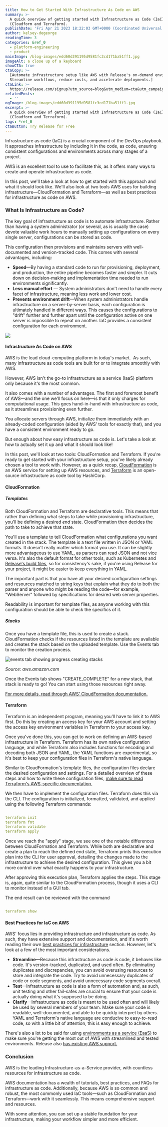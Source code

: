 ```yaml
---
title: How to Get Started With Infrastructure As Code on AWS
summary: >-
  A quick overview of getting started with Infrastructure as Code (IaC) on AWS
  (Cloudform and Terraform).
publishDate: 'Fri Apr 21 2023 18:22:03 GMT+0000 (Coordinated Universal Time)'
author: kelsey-degeorge
readingTime: 3
categories: &ref_0
  - platform-engineering
  - product
mainImage: /blog-images/edd60d391195d9581fc3cd171ba51ff1.jpg
imageAlt: a close up of a keyboard
showCTA: true
ctaCopy: >-
  [Automate infrastructure setup like AWS with Release's on-demand environments.
  Streamline workflows, reduce costs, and accelerate deployments.]
ctaLink: >-
  https://release.com/signup?utm_source=blog&utm_medium=cta&utm_campaign=blog-cta&utm_content=how-to-get-started-with-infrastructure-as-code-on-aws
relatedPosts:
  - ''
ogImage: /blog-images/edd60d391195d9581fc3cd171ba51ff1.jpg
excerpt: >-
  A quick overview of getting started with Infrastructure as Code (IaC) on AWS
  (Cloudform and Terraform).
tags: *ref_0
ctaButton: Try Release for Free
---
```


Infrastructure as code (IaC) is a crucial component of the DevOps playbook. It approaches infrastructure by including it in the code, as code, ensuring consistent configurations and environments across many stages of a project.

AWS is an excellent tool to use to facilitate this, as it offers many ways to create and operate infrastructure as code.

In this post, we'll take a look at how to get started with this approach and what it should look like. We'll also look at two tools AWS uses for building infrastructure—CloudFormation and Terraform—as well as best practices for infrastructure as code on AWS.

### What Is Infrastructure as Code?

The key goal of infrastructure as code is to automate infrastructure. Rather than having a system administrator (or several, as is usually the case) devote valuable work hours to manually setting up configurations on every single server, configurations can be stored as code.

This configuration then provisions and maintains servers with well-documented and version-tracked code. This comes with several advantages, including:
*   **Speed**—By having a standard code to run for provisioning, deployment, and production, the entire pipeline becomes faster and simpler. It cuts down on decision-making and implementation time needed to run environments significantly.
*   **Less manual effort** — System administrators don't need to handle every facet of infrastructure, meaning less work and lower cost.
*   **Prevents environment drift**—When system administrators handle infrastructure on a server-by-server basis, each configuration is ultimately handled in different ways. This causes the configurations to "drift" further and further apart until the configuration active on one server is impossible to repeat on another. IaC provides a consistent configuration for each environment.

![](/blog-images/95832d4a6cd1f353b3c85efc94bf4b23.jpeg)

#### Infrastructure As Code on AWS

AWS is the lead cloud-computing platform in today's market.  As such, many infrastructure as code tools are built for or to integrate smoothly with AWS.

However, AWS isn't the go-to infrastructure as a service (IaaS) platform only because it's the most common.

It also comes with a number of advantages. The first and foremost benefit of AWS—and the one we'll focus on here—is that it only charges for computational usage. This goes hand-in-hand with infrastructure as code, as it streamlines provisioning even further.

You allocate servers through AWS, initialize them immediately with an already-coded configuration (aided by AWS' tools for exactly that), and you have a consistent environment ready to go.

But enough about how easy infrastructure as code is. Let's take a look at how to actually set it up and what it should look like!

In this post, we'll look at two tools: CloudFormation and Terraform. If you're ready to get started with your infrastructure setup, you've likely already chosen a tool to work with. However, as a quick recap, [CloudFormation](https://docs.aws.amazon.com/cloudformation/index.html) is an AWS service for setting up AWS resources, and [Terraform](https://www.terraform.io/intro) is an open-source infrastructure as code tool by HashiCorp.

#### CloudFormation

##### Templates

Both CloudFormation and Terraform are declarative tools. This means that rather than defining what steps to take while provisioning infrastructure, you'll be defining a desired _end_ state. CloudFormation then decides the path to take to achieve that state.

You'll use a template to tell CloudFormation what configurations you want created in the stack. The template is a text file written in JSON or YAML formats. It doesn't really matter which format you use. It can be slightly more advantageous to use YAML, as parsers can read JSON and not vice versa. It's also the default format for other tools, such as Kubernetes and [Release's build files,](https://docs.release.com/reference-documentation/release.yaml) so for consistency's sake, if you're using Release for your project, it might be easier to keep everything in YAML.

The important part is that you have all your desired configuration settings and resources matched to string keys that explain what they do to both the parser and anyone who might be reading the code—for example, "WebServer" followed by specifications for desired web server properties.

Readability is important for template files, as anyone working with this configuration should be able to check the specifics of it.

##### Stacks

Once you have a template file, this is used to create a stack. CloudFormation checks if the resources listed in the template are available and creates the stack based on the uploaded template. Use the Events tab to monitor the creation process.

![events tab showing progress creating stacks](/blog-images/868973b67f4e87560d5e0597da00262a.png)

_Source: aws.amazon.com_

Once the Events tab shows "CREATE\_COMPLETE" for a new stack, that stack is ready to go! You can start using those resources right away.

[For more details, read through AWS' CloudFormation documentation.](https://docs.aws.amazon.com/cloudformation/index.html)

#### Terraform

Terraform is an independent program, meaning you'll have to link it to AWS first. Do this by creating an access key for your AWS account and setting the access key environment variables in Terraform to your access key.

Once you've done this, you can get to work on defining an AWS-based infrastructure in Terraform. Terraform has its own native configuration language, and while Terraform also includes functions for encoding and decoding both JSON and YAML, the YAML functions are experimental, so it's best to keep your configuration files in Terraform's native language.

Similar to CloudFormation's template files, the configuration files declare the desired configuration and settings. For a detailed overview of these steps and how to write these configuration files, [make sure to read Terraform's AWS-specific documentation.](https://learn.hashicorp.com/collections/terraform/aws-get-started)

We then have to implement the configuration files. Terraform does this via the CLI. The configuration is initialized, formatted, validated, and applied using the following Terraform commands:

```yaml

terraform init
terraform fmt
terraform validate
terraform apply

```

Once we reach the "apply" stage, we see one of the notable differences between CloudFormation and Terraform. While both are declarative and create a plan to reach the defined end state, Terraform prints this execution plan into the CLI for user approval, detailing the changes made to the infrastructure to achieve the desired configuration. This gives you a bit more control over what exactly happens to your infrastructure.

After approving this execution plan, Terraform applies the steps. This stage is, again, quite similar to the CloudFormation process, though it uses a CLI to monitor instead of a GUI tab.

The end result can be reviewed with the command

```yaml

terraform show

```

#### Best Practices for IaC on AWS

AWS' focus lies in providing infrastructure and infrastructure as code. As such, they have extensive support and documentation, and it's worth reading their own [best practices for infrastructure](https://docs.aws.amazon.com/cdk/v2/guide/best-practices.html) section. However, let's look at a few of the most important considerations.
*   **Streamline**—Because this infrastructure as code _is_ code, it behaves like code. It's version-tracked, duplicated, and used often. By eliminating duplicates and discrepancies, you can avoid overusing resources to store and integrate the code. Try to avoid unnecessary duplicates of code or code segments, and avoid unnecessary code segments overall.
*   **Test**—Infrastructure as code is also a form of automation and, as such, unit testing and other fail-safes are crucial to ensure that your code is actually doing what it's supposed to be doing.
*   **Clarify**—Infrastructure as code is meant to be used often and will likely be used by several members of your team. Make sure your code is readable, well-documented, and able to be quickly interpret by others. YAML and Terraform's native language are conducive to easy-to-read code, so with a little bit of attention, this is easy enough to achieve.

There's also a lot to be said for using [environments as a service (EaaS)](https://release.com/blog/environments-as-a-service-eaas-top-3-benefits) to make sure you're getting the most out of AWS with streamlined and tested environments. Release also [has existing AWS support.](https://docs.aws.amazon.com/cdk/v2/guide/best-practices.html)

### Conclusion

AWS is the leading Infrastructure-as-a-Service provider, with countless resources for infrastructure as code.

AWS documentation has a wealth of tutorials, best practices, and FAQs for infrastructure as code. Additionally, because AWS is so common and robust, the most commonly used IaC tools—such as CloudFormation and Terraform—work with it seamlessly. This means comprehensive support and resources.

With some attention, you can set up a stable foundation for your infrastructure, making your workflow simpler and more efficient.
